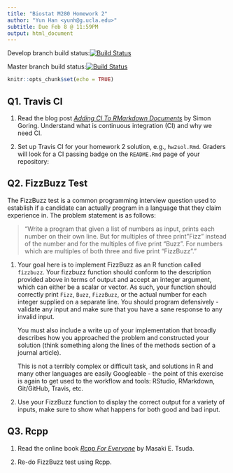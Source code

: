 ```yaml
---
title: "Biostat M280 Homework 2"
author: "Yun Han <yunh@g.ucla.edu>"
subtitle: Due Feb 8 @ 11:59PM
output: html_document
---
```


Develop branch build status:[![Build Status](https://travis-ci.com/EudoraHan/biostat-m280-2019-winter.svg?token=XiFHfxYNrzo9Cf97wLfb&branch=develop)](https://travis-ci.com/EudoraHan/biostat-m280-2019-winter)

Master branch build status:[![Build Status](https://travis-ci.com/EudoraHan/biostat-m280-2019-winter.svg?token=XiFHfxYNrzo9Cf97wLfb&branch=master)](https://travis-ci.com/EudoraHan/biostat-m280-2019-winter)


```r
knitr::opts_chunk$set(echo = TRUE)
```



## Q1. Travis CI

1. Read the blog post [_Adding CI To RMarkdown Documents_](http://www.goring.org/resources/Adding_CI_To_RMarkdown.html) by Simon Goring. Understand what is continuous integration (CI) and why we need CI.

2. Set up Travis CI for your homework 2 solution, e.g., `hw2sol.Rmd`. Graders will look for a CI passing badge on the `README.Rmd` page of your repository:



## Q2. FizzBuzz Test

The FizzBuzz test is a common programming interview question used to establish if a candidate can actually program in a language that they claim experience in. The problem statement is as follows:

> "Write a program that given a list of numbers as input, prints each number on their own line. But for multiples of three print "Fizz" instead of the number and for the multiples of five print “Buzz”. For numbers which are multiples of both three and five print “FizzBuzz”."

1. Your goal here is to implement FizzBuzz as an R function called `fizzbuzz`. Your fizzbuzz function should conform to the description provided above in terms of output and accept an integer argument, which can either be a scalar or vector. As such, your function should correctly print `Fizz`, `Buzz`, `FizzBuzz`, or the actual number for each integer supplied on a separate line. You should program defensively - validate any input and make sure that you have a sane response to any invalid input.

    You must also include a write up of your implementation that broadly describes how you approached the problem and constructed your solution (think something along the lines of the methods section of a journal article).

    This is not a terribly complex or difficult task, and solutions in R and many other languages are easily Googleable - the point of this exercise is again to get used to the workflow and tools: RStudio, RMarkdown, Git/GitHub, Travis, etc.

2. Use your FizzBuzz function to display the correct output for a variety of inputs, make sure to show what happens for both good and bad input. 

## Q3. Rcpp

1. Read the online book [_Rcpp For Everyone_](https://teuder.github.io/rcpp4everyone_en/) by Masaki E. Tsuda.

2. Re-do FizzBuzz test using Rcpp. 

